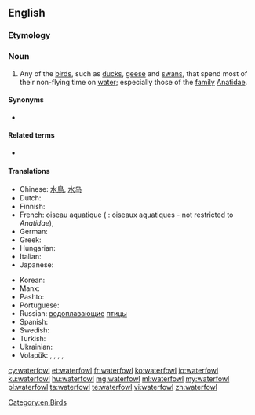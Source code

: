 ==English==

===Etymology===
{{compound|water|fowl|lang=en}}

===Noun===
{{wikipedia}}
{{en-noun|waterfowl|s}}

# Any of the [[bird]]s, such as [[duck]]s, [[geese]] and [[swan]]s, that spend most of their non-flying time on [[water]]; especially those of the [[family]] [[Anatidae]].

====Synonyms====
* {{l|en|wildfowl}}

====Related terms====
* {{l|en|landfowl}}

====Translations====
{{trans-top|birds that spend most of their non-flying time on water}}
* Chinese: [[水鳥]], [[水鸟]]
* Dutch: {{t+|nl|watervogels}}
* Finnish: {{t+|fi|vesilintu}}
* French: oiseau aquatique {{g|m}} ({{g|p}} : oiseaux aquatiques - not restricted to ''Anatidae''), {{t+|fr|sauvagine|f}}
* German: {{t+|de|Wasservogel|m}}
* Greek: {{t|el|υδρόβια πουλιά|p}}
* Hungarian: {{t+|hu|vízimadár}}
* Italian: {{t|it|uccelli acquatici|m-p}}
* Japanese: {{t+|ja|水鳥|sc=Jpan|tr=suichō}}
{{trans-mid}}
* Korean: {{t|ko|물새|tr=mulsae}}
* Manx: {{t|gv|eean ushtey|m}}
* Pashto: {{t|ps|هېلۍ|f|tr=heləi|sc=ps-Arab}}
* Portuguese: {{t|pt|[[ave]] [[aquática]]|f}}
* Russian: [[водоплавающий|водоплавающие]] [[птица|птицы]]
* Spanish: {{t|es|aves acuáticas|f-p}}
* Swedish: {{t+|sv|sjöfågel|c}}
* Turkish: {{t|tr|su kuşu}}
* Ukrainian: {{t|uk|водоплавні птахи|p|m|sc=Cyrl}}
* Volapük: {{qualifier|♂♀}} {{t+|vo|vataböd}}, {{qualifier|♂}} {{t|vo|vatahiböd}}, {{qualifier|♀}} {{t|vo|vatajiböd}}, {{qualifier|♂♀}} {{t|vo|vataböds|p}}, {{qualifier|collective ♂♀}} {{t+|vo|vatabödem}}
{{trans-bottom}}

[[Category:en:Birds]]

[[cy:waterfowl]]
[[et:waterfowl]]
[[fr:waterfowl]]
[[ko:waterfowl]]
[[io:waterfowl]]
[[ku:waterfowl]]
[[hu:waterfowl]]
[[mg:waterfowl]]
[[ml:waterfowl]]
[[my:waterfowl]]
[[pl:waterfowl]]
[[ta:waterfowl]]
[[te:waterfowl]]
[[vi:waterfowl]]
[[zh:waterfowl]]